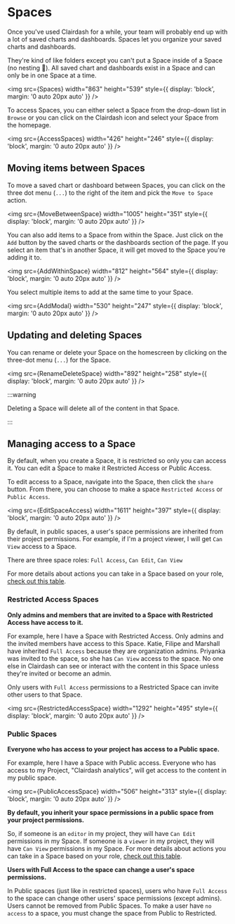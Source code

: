 
# Spaces

Once you've used Clairdash for a while, your team will probably end up with a lot of saved charts and dashboards. Spaces let you organize your saved charts and dashboards.

They're kind of like folders except you can't put a Space inside of a Space (no nesting 🐥). All saved chart and dashboards exist in a Space and can only be in one Space at a time.

<img
  src={Spaces}
  width="863"
  height="539"
  style={{ display: 'block', margin: '0 auto 20px auto' }}
/>

To access Spaces, you can either select a Space from the drop-down list in `Browse` or you can click on the Clairdash icon and select your Space from the homepage.

<img
  src={AccessSpaces}
  width="426"
  height="246"
  style={{ display: 'block', margin: '0 auto 20px auto' }}
/>

## Moving items between Spaces

To move a saved chart or dashboard between Spaces, you can click on the three dot menu (`...`) to the right of the item and pick the `Move to Space` action.

<img
  src={MoveBetweenSpace}
  width="1005"
  height="351"
  style={{ display: 'block', margin: '0 auto 20px auto' }}
/>

You can also add items to a Space from within the Space. Just click on the `Add` button by the saved charts or the dashboards section of the page. If you select an item that's in another Space, it will get moved to the Space you're adding it to.

<img
  src={AddWithinSpace}
  width="812"
  height="564"
  style={{ display: 'block', margin: '0 auto 20px auto' }}
/>

You select multiple items to add at the same time to your Space.

<img
  src={AddModal}
  width="530"
  height="247"
  style={{ display: 'block', margin: '0 auto 20px auto' }}
/>

## Updating and deleting Spaces

You can rename or delete your Space on the homescreen by clicking on the three-dot menu (`...`) for the Space.

<img
  src={RenameDeleteSpace}
  width="892"
  height="258"
  style={{ display: 'block', margin: '0 auto 20px auto' }}
/>

:::warning

Deleting a Space will delete all of the content in that Space.

:::

## Managing access to a Space

By default, when you create a Space, it is restricted so only you can access it. You can edit a Space to make it Restricted Access or Public Access.

To edit access to a Space, navigate into the Space, then click the `share` button. From there, you can choose to make a space `Restricted Access` or `Public Access`.

<img
  src={EditSpaceAccess}
  width="1611"
  height="397"
  style={{ display: 'block', margin: '0 auto 20px auto' }}
/>

By default, in public spaces, a user's space permissions are inherited from their project permissions. For example, if I'm a project viewer, I will get `Can View` access to a Space.

There are three space roles: `Full Access`, `Can Edit`, `Can View`

For more details about actions you can take in a Space based on your role, [check out this table](/references/roles.mdx#space-roles).

### Restricted Access Spaces

**Only admins and members that are invited to a Space with Restricted Access have access to it.**

For example, here I have a Space with Restricted Access. Only admins and the invited members have access to this Space. Katie, Filipe and Marshall have inherited `Full Access` because they are organization admins. Priyanka was invited to the space, so she has `Can View` access to the space. No one else in Clairdash can see or interact with the content in this Space unless they're invited or become an admin.

Only users with `Full Access` permissions to a Restricted Space can invite other users to that Space.

<img
  src={RestrictedAccessSpace}
  width="1292"
  height="495"
  style={{ display: 'block', margin: '0 auto 20px auto' }}
/>

### Public Spaces

**Everyone who has access to your project has access to a Public space.**

For example, here I have a Space with Public access. Everyone who has access to my Project, "Clairdash analytics", will get access to the content in my public space.

<img
  src={PublicAccessSpace}
  width="506"
  height="313"
  style={{ display: 'block', margin: '0 auto 20px auto' }}
/>

**By default, you inherit your space permissions in a public space from your project permissions.**

So, if someone is an `editor` in my project, they will have `Can Edit` permissions in my Space. If someone is a `viewer` in my project, they will have `Can View` permissions in my Space. For more details about actions you can take in a Space based on your role, [check out this table](/references/roles.mdx#space-roles).

**Users with Full Access to the space can change a user's space permissions.**

In Public spaces (just like in restricted spaces), users who have `Full Access` to the space can change other users' space permissions (except admins). Users cannot be removed from Public Spaces. To make a user have `no access` to a space, you must change the space from Public to Restricted.

